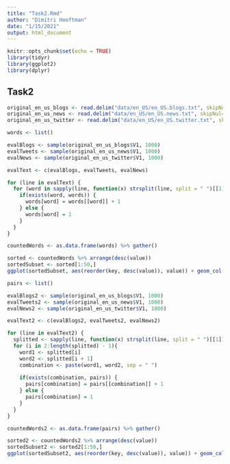 ```yaml
---
title: "Task2.Rmd"
author: "Dimitri Hooftman"
date: "1/15/2021"
output: html_document
---
```


```r
knitr::opts_chunk$set(echo = TRUE)
library(tidyr)
library(ggplot2)
library(dplyr)
```

## Task2

```r
original_en_us_blogs <- read.delim("data/en_US/en_US.blogs.txt", skipNul=TRUE, header=FALSE, quote="")
original_en_us_news <- read.delim("data/en_US/en_US.news.txt", skipNul=TRUE, header=FALSE, quote="")
original_en_us_twitter <- read.delim("data/en_US/en_US.twitter.txt", skipNul=TRUE, header=FALSE, quote="")
```

```r
words <- list()

evalBlogs <- sample(original_en_us_blogs$V1, 1000)
evalTweets <- sample(original_en_us_news$V1, 1000)
evalNews <- sample(original_en_us_twitter$V1, 1000)

evalText <- c(evalBlogs, evalTweets, evalNews)

for (line in evalText) {
  for (word in sapply(line, function(x) strsplit(line, split = " ")[[1]])) {
    if(exists(word, words)) {
      words[word] = words[[word]] + 1
    } else {
      words[word] = 1
    }
  }
}
```

```r
countedWords <- as.data.frame(words) %>% gather()

sorted <- countedWords %>% arrange(desc(value))
sortedSubset <- sorted[1:50,]
ggplot(sortedSubset, aes(reorder(key, desc(value)), value)) + geom_col() + theme(axis.text.x = element_text(angle = 90, , hjust = 1))
```

```r
pairs <- list()

evalBlogs2 <- sample(original_en_us_blogs$V1, 1000)
evalTweets2 <- sample(original_en_us_news$V1, 1000)
evalNews2 <- sample(original_en_us_twitter$V1, 1000)

evalText2 <- c(evalBlogs2, evalTweets2, evalNews2)

for (line in evalText2) {
  splitted <- sapply(line, function(x) strsplit(line, split = " ")[[1]])
  for (i in 2:length(splitted) - 1){
    word1 <- splitted[i]
    word2 <- splitted[i + 1]
    combination <- paste(word1, word2, sep = " ")
    
    if(exists(combination, pairs)) {
      pairs[combination] = pairs[[combination]] + 1
    } else {
      pairs[combination] = 1
    }
  }
}
```

```r
countedWords2 <- as.data.frame(pairs) %>% gather()

sorted2 <- countedWords2 %>% arrange(desc(value))
sortedSubset2 <- sorted2[1:50,]
ggplot(sortedSubset2, aes(reorder(key, desc(value)), value)) + geom_col() + theme(axis.text.x = element_text(angle = 90, , hjust = 1))
```












